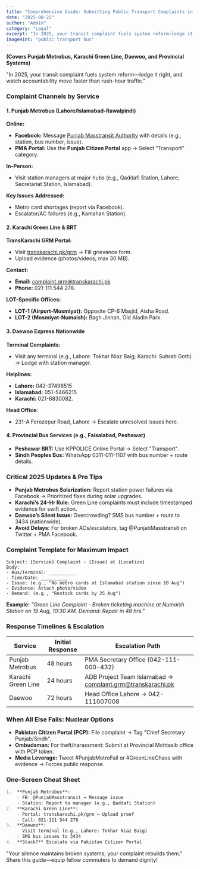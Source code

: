 ```yaml
---
title: "Comprehensive Guide: Submitting Public Transport Complaints in Pakistan (2025)"
date: "2025-08-22"
author: "Admin"
category: "Legal"
excerpt: "In 2025, your transit complaint fuels system reform—lodge it right, and watch accountability move faster than rush-hour traffic."
imageHint: "public transport bus"
---
```


**(Covers Punjab Metrobus, Karachi Green Line, Daewoo, and Provincial Systems)**

"In 2025, your transit complaint fuels system reform—lodge it right, and watch accountability move faster than rush-hour traffic."

### Complaint Channels by Service

#### 1. Punjab Metrobus (Lahore/Islamabad-Rawalpindi)

**Online:**

- **Facebook:** Message [Punjab Masstransit Authority](https://www.facebook.com/punjabmasstransit) with details (e.g., station, bus number, issue).
- **PMA Portal:** Use the **Punjab Citizen Portal** app → Select "Transport" category.

**In-Person:**

- Visit station managers at major hubs (e.g., Qaddafi Station, Lahore; Secretariat Station, Islamabad).

**Key Issues Addressed:**

- Metro card shortages (report via Facebook).
- Escalator/AC failures (e.g., Kamahan Station).

#### 2. Karachi Green Line & BRT

**TransKarachi GRM Portal:**

- Visit [transkarachi.pk/grm](https://transkarachi.pk/grm) → Fill grievance form.
- Upload evidence (photos/videos; max 30 MB).

**Contact:**

- **Email:** complaint.grm@transkarachi.pk
- **Phone:** 021-111 544 278.

**LOT-Specific Offices:**

- **LOT-1 (Airport-Mosmiyat):** Opposite CP-6 Masjid, Aisha Road.
- **LOT-2 (Mosmiyat-Numaish):** Bagh Jinnah, Old Aladin Park.

#### 3. Daewoo Express Nationwide

**Terminal Complaints:**

- Visit any terminal (e.g., Lahore: Tokhar Niaz Baig; Karachi: Suhrab Goth) → Lodge with station manager.

**Helplines:**

- **Lahore:** 042-37498515
- **Islamabad:** 051-5466215
- **Karachi:** 021-6830082.

**Head Office:**

- 231-A Ferozepur Road, Lahore → Escalate unresolved issues here.

#### 4. Provincial Bus Services (e.g., Faisalabad, Peshawar)

- **Peshawar BRT:** Use KPPOLICE Online Portal → Select "Transport".
- **Sindh Peoples Bus:** WhatsApp 0311-011-1107 with bus number + route details.

### Critical 2025 Updates & Pro Tips

- **Punjab Metrobus Solarization:** Report station power failures via Facebook → Prioritized fixes during solar upgrades.
- **Karachi’s 24-Hr Rule:** Green Line complaints must include timestamped evidence for swift action.
- **Daewoo’s Silent Issue:** Overcrowding? SMS bus number + route to 3434 (nationwide).
- **Avoid Delays:** For broken ACs/escalators, tag @PunjabMasstransit on Twitter + PMA Facebook.

### Complaint Template for Maximum Impact

```plaintext
Subject: [Service] Complaint - [Issue] at [Location]
Body:
- Bus/Terminal: __________
- Time/Date: __________
- Issue: (e.g., "No metro cards at Islamabad station since 10 Aug")
- Evidence: Attach photo/video
- Demand: (e.g., "Restock cards by 25 Aug")
```
**Example:** *"Green Line Complaint - Broken ticketing machine at Numaish Station on 19 Aug, 10:30 AM. Demand: Repair in 48 hrs."*

### Response Timelines & Escalation

| Service             | Initial Response | Escalation Path                                         |
| ------------------- | ---------------- | ------------------------------------------------------- |
| Punjab Metrobus     | 48 hours         | PMA Secretary Office (042-111-000-432)                  |
| Karachi Green Line  | 24 hours         | ADB Project Team Islamabad → complaint.grm@transkarachi.pk |
| Daewoo              | 72 hours         | Head Office Lahore → 042-111007008                      |

### When All Else Fails: Nuclear Options

- **Pakistan Citizen Portal (PCP):** File complaint → Tag "Chief Secretary Punjab/Sindh".
- **Ombudsman:** For theft/harassment: Submit at Provincial Mohtasib office with PCP token.
- **Media Leverage:** Tweet #PunjabMetroFail or #GreenLineChaos with evidence → Forces public response.

### One-Screen Cheat Sheet

```markdown
1.  **Punjab Metrobus**:
    - FB: @PunjabMasstransit → Message issue
    - Station: Report to manager (e.g., Qaddafi Station)
2.  **Karachi Green Line**:
    - Portal: transkarachi.pk/grm → Upload proof
    - Call: 021-111 544 278
3.  **Daewoo**:
    - Visit terminal (e.g., Lahore: Tokhar Niaz Baig)
    - SMS bus issues to 3434
4.  **Stuck?** Escalate via Pakistan Citizen Portal
```

"Your silence maintains broken systems; your complaint rebuilds them." Share this guide—equip fellow commuters to demand dignity!
